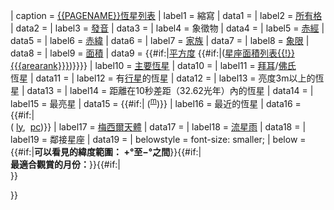 {{Infobox
| title        = {{PAGENAME}}<br/>{{{name}}}
| subheader1   = 星座
| subheaderstyle = font-size: 110%;
| image        = {{#ifeq:{{{name}}}|Serpens|[[File:Serpens Caput IAU.svg|250px|Serpens Caput]][[File:Serpens Cauda IAU.svg|250px|Serpens Cauda]]|[[File:{{{name}}} IAU.svg|250px|{{{name}}}]]}}
| caption      = [[{{PAGENAME}}恆星列表]]
| label1   = 縮寫
| data1    = {{{abbreviation|}}}
| label2   = [[所有格]]
| data2    = {{{genitive|}}}
| label3   = [[發音]]
| data3    = {{{pronounce|}}}
| label4   = 象徵物
| data4    = {{{symbolism|}}}
| label5   = [[赤經]]
| data5    = {{{RA|}}}
| label6   = [[赤緯]]
| data6    = {{{dec|}}}
| label7   = [[星座家族|家族]]
| data7    = {{{family|}}}
| label8   = [[象限]]
| data8    = {{{quadrant|}}}
| label9   = [[星座面積列表|面積]]
| data9    = {{#if:{{{areatotal|}}}|{{{areatotal}}}[[平方度]] {{#if:{{{arearank|}}}|([[星座面積列表{{!}}{{{arearank}}}]])}}}}
| label10  = [[星群|主要恆星]]
| data10   = {{{numbermainstars|}}}
| label11  = [[拜耳命名法|拜耳]]/[[佛蘭斯蒂德命名法|佛氏]]<br />恆星
| data11   = {{{numberbfstars|}}}
| label12  = 有[[系外行星|行星]]的恆星
| data12   = {{{numberstarsplanets|}}}
| label13  = 亮度3m以上的恆星
| data13   = {{{numberbrightstars|}}}
| label14  = 距離在10秒差距（32.62光年）內的恆星
| data14   = {{{numbernearbystars|}}}
| label15  = 最亮星
| data15   = {{#if:{{{brighteststarname|}}}|{{{brighteststarname}}}&nbsp;({{{starmagnitude|}}}<sup>[[視星等|m]]</sup>)}}
| label16  = 最近的恆星
| data16   = {{#if:{{{neareststarname|}}}|{{{neareststarname}}}<br />({{{stardistancely|}}}&nbsp;[[光年|ly]],&nbsp;{{{stardistancepc|}}}&nbsp;[[秒差距|pc]])}}
| label17  = [[梅西爾天體]]
| data17   = {{{numbermessierobjects|}}}
| label18  = [[流星雨]]
| data18   = {{{meteorshowers|}}}
| label19  = 鄰接星座
| data19   = {{{bordering|}}}
| belowstyle = font-size: smaller;
| below = {{#if:{{{latmax|}}}{{{latmin|}}}|'''可以看見的緯度範圍： +{{{latmax}}}°至−{{{latmin}}}°之間'''}}{{#if:{{{month|}}}|<br />'''最適合觀賞的月份：<big>{{{month}}}</big>'''}}{{#if:{{{notes|}}}|<br />{{{notes}}}}}

}}<noinclude>
{{documentation}}
</noinclude>